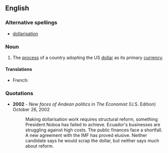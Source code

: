 ==English==

===Alternative spellings===
*[[dollarisation]]

===Noun===
{{en-noun|-}}

#The [[process]] of a country adopting the US [[dollar]] as its primary [[currency]].

====Translations====
{{trans-top|the process of a country adopting the US dollar as its primary currency}}
* French: {{t+|fr|dollarisation|f}}
{{trans-mid}}
{{trans-bottom}}

===Quotations===
*'''2002''' - ''New faces of Andean politics''  in ''The Economist'' (U.S. Edition) October 26, 2002  
*:Making dollarisation work requires structural reform, something President Noboa has failed to achieve. Ecuador's businesses are struggling against high costs. The public finances face a shortfall. A new agreement with the IMF has proved elusive. Neither candidate says he would scrap the dollar, but neither says much about reform.
